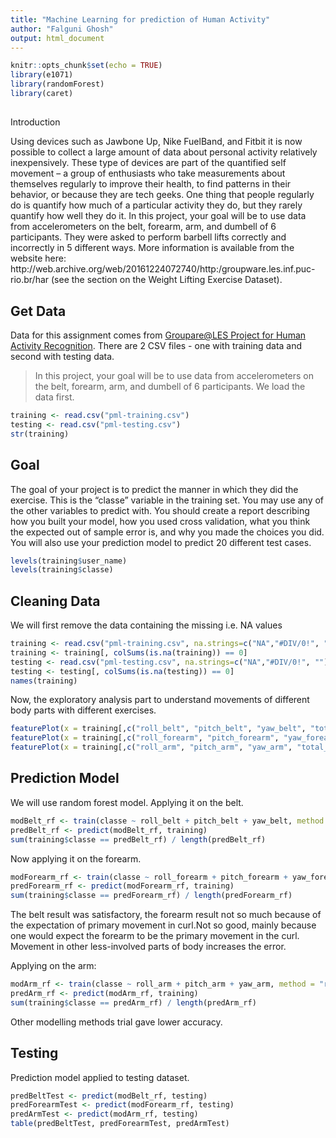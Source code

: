 ```yaml
---
title: "Machine Learning for prediction of Human Activity"
author: "Falguni Ghosh"
output: html_document
---
```


```r
knitr::opts_chunk$set(echo = TRUE)
library(e1071)
library(randomForest)
library(caret)
```
##
Introduction

Using devices such as Jawbone Up, Nike FuelBand, and Fitbit it is now possible to collect a large amount of data about personal activity relatively inexpensively. These type of devices are part of the quantified self movement – a group of enthusiasts who take measurements about themselves regularly to improve their health, to find patterns in their behavior, or because they are tech geeks. One thing that people regularly do is quantify how much of a particular activity they do, but they rarely quantify how well they do it. In this project, your goal will be to use data from accelerometers on the belt, forearm, arm, and dumbell of 6 participants. They were asked to perform barbell lifts correctly and incorrectly in 5 different ways. More information is available from the website here: http://web.archive.org/web/20161224072740/http:/groupware.les.inf.puc-rio.br/har (see the section on the Weight Lifting Exercise Dataset).


## Get Data

Data for this assignment comes from [Groupare@LES Project for Human Activity Recognition](http://groupware.les.inf.puc-rio.br/har). There are 2 CSV files - one with training data and second with testing data.

> In this project, your goal will be to use data from accelerometers on the belt, forearm, arm, and dumbell of 6 participants. We load the data first.

```r
training <- read.csv("pml-training.csv")
testing <- read.csv("pml-testing.csv")
str(training)
```

## Goal
The goal of your project is to predict the manner in which they did the exercise. This is the "classe" variable in the training set. You may use any of the other variables to predict with. You should create a report describing how you built your model, how you used cross validation, what you think the expected out of sample error is, and why you made the choices you did. You will also use your prediction model to predict 20 different test cases.

```r
levels(training$user_name)
levels(training$classe)
```

## Cleaning Data

We will first remove the data containing the missing i.e. NA values

```r
training <- read.csv("pml-training.csv", na.strings=c("NA","#DIV/0!", ""))
training <- training[, colSums(is.na(training)) == 0]
testing <- read.csv("pml-testing.csv", na.strings=c("NA","#DIV/0!", ""))
testing <- testing[, colSums(is.na(testing)) == 0]
names(training)
```

Now, the exploratory analysis part to understand movements of different body parts with different exercises.

```r
featurePlot(x = training[,c("roll_belt", "pitch_belt", "yaw_belt", "total_accel_belt")], y = training$classe, plot = "box")
featurePlot(x = training[,c("roll_forearm", "pitch_forearm", "yaw_forearm", "total_accel_forearm")], y = training$classe, plot = "box")
featurePlot(x = training[,c("roll_arm", "pitch_arm", "yaw_arm", "total_accel_arm")], y = training$classe, plot = "box")
```

## Prediction Model

We will use random forest model. Applying it on the belt.

```r
modBelt_rf <- train(classe ~ roll_belt + pitch_belt + yaw_belt, method = "rf", data = training, ntree = 20)
predBelt_rf <- predict(modBelt_rf, training)
sum(training$classe == predBelt_rf) / length(predBelt_rf)
```

Now applying it on the forearm.

```r
modForearm_rf <- train(classe ~ roll_forearm + pitch_forearm + yaw_forearm, method = "rf", data = training, ntree = 20)
predForearm_rf <- predict(modForearm_rf, training)
sum(training$classe == predForearm_rf) / length(predForearm_rf)
```

The belt result was satisfactory, the forearm result not so much because of the expectation of primary movement in curl.Not so good, mainly because one would expect the forearm to be the primary movement in the curl. Movement in other less-involved parts of body increases the error.

Applying on the arm:

```r
modArm_rf <- train(classe ~ roll_arm + pitch_arm + yaw_arm, method = "rf", data = training, ntree = 20)
predArm_rf <- predict(modArm_rf, training)
sum(training$classe == predArm_rf) / length(predArm_rf)
```

Other modelling methods trial gave lower accuracy.

## Testing

Prediction model applied to testing dataset.

```r
predBeltTest <- predict(modBelt_rf, testing)
predForearmTest <- predict(modForearm_rf, testing)
predArmTest <- predict(modArm_rf, testing)
table(predBeltTest, predForearmTest, predArmTest)
```
